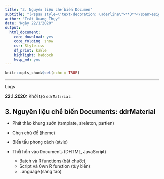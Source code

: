 ```yaml
---
title: "3. Nguyên liệu chế biến Documen"
subtitle: "(<span style=\"text-decoration: underline\">**D**</span>esign <span style=\"text-decoration: underline\">**D**</span>ocuments with <span style=\"text-decoration: underline\">**RMarkdown**</span>)"
author: "Trát Quang Thụy"
date: "Ngày 22/1/2020"
output: 
  html_document: 
    code_download: yes
    code_folding: show
    css: Style.css
    df_print: kable
    highlight: haddock
    keep_md: yes
---
```


```r
knitr::opts_chunk$set(echo = TRUE)
```

---

<div class="logs">
<div class="logs-caption">Logs</div>
<div class="logs-content">
**22.1.2020:** Khởi tạo `ddrMaterial`.

</div></div>

## 3. Nguyên liệu chế biến Documents: ddrMaterial

* Phát thảo khung sườn (template, skeleton, partien)
* Chọn chủ đề (theme)
* Biến tấu phong cách (style)
* Thổi hồn vào Documents (DHTML, JavaScript)

	* Batch và R functions (bắt chước)
	* Script và Own R function (tùy biến)
	* Language (sáng tạo)

